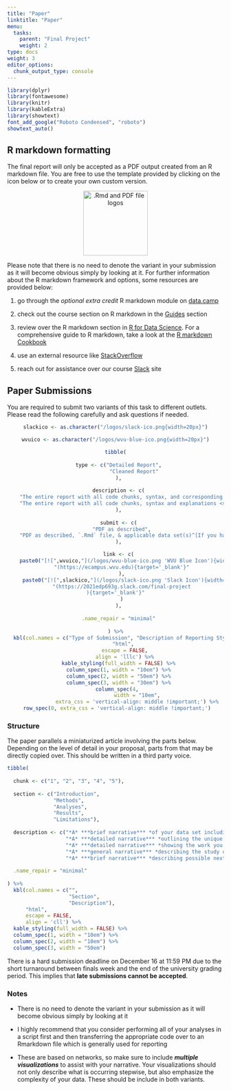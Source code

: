 ```yaml
---
title: "Paper"
linktitle: "Paper"
menu:
  tasks:
    parent: "Final Project"
    weight: 2
type: docs
weight: 3
editor_options: 
  chunk_output_type: console
---
```


<style>
  .hvr-sweep-to-left {
    display: inline-block;
    vertical-align: middle;
    -webkit-transform: perspective(1px) translateZ(0);
    transform: perspective(1px) translateZ(0);
    box-shadow: 0 0 1px rgba(0, 0, 0, 0);
    position: relative;
    -webkit-transition-property: color;
    transition-property: color;
    -webkit-transition-duration: 0.25s;
    transition-duration: 0.25s;
  }

.hvr-sweep-to-left:before {
  content: "";
  position: absolute;
  z-index: -1;
  top: 0;
  left: 0;
  right: 0;
  bottom: 0;
  background: #175676;
    -webkit-transform: scaleX(0);
  transform: scaleX(0);
  -webkit-transform-origin: 100% 50%;
  transform-origin: 100% 50%;
  -webkit-transition-property: transform;
  transition-property: transform;
  -webkit-transition-duration: 0.3s;
  transition-duration: 0.3s;
  -webkit-transition-timing-function: ease-out;
  transition-timing-function: ease-out;
}

.hvr-sweep-to-left:hover, .hvr-sweep-to-left:focus, .hvr-sweep-to-left:active {
  color: white;
}

.hvr-sweep-to-left:hover:before, .hvr-sweep-to-left:focus:before, .hvr-sweep-to-left:active:before {
  -webkit-transform: scaleX(1);
  transform: scaleX(1);
}
</style>

```r
library(dplyr)
library(fontawesome)
library(knitr)
library(kableExtra)
library(showtext)
font_add_google("Roboto Condensed", "roboto")
showtext_auto()
```

## R markdown formatting

The final report will only be accepted as a PDF output created from an R markdown file. You are free to use the template provided by clicking on the icon below or to  create your own custom version.

<center>
<a href="/templates/possible_final_paper_template.zip">
<img src="/logos/rmd-pdf-logo.png" alt=".Rmd and PDF file logos" style="width: 150px;"/>
</a>
</center>

Please note that there is no need to denote the variant in your submission as it will become obvious simply by looking at it. For further information about the R markdown framework and options, some resources are provided below:

1. go through the *optional extra credit* R markdown module on [data.camp](https://datacamp.com/)

2. check out the course section on R markdown in the [Guides](/resources/Rmarkdown/) section

3. review over the R markdown section in [R for Data Science](https://r4ds.had.co.nz/r-markdown.html). For a comprehensive guide to R markdown, take a look at the [R markdown Cookbook](https://bookdown.org/yihui/Rmarkdown-cookbook/)

4. use an external resource like [StackOverflow](https://stackoverflow.com/questions/47710427/how-to-show-code-but-hide-output-in-Rmarkdown)

5. reach out for assistance over our course [Slack](https://2021edp693g.slack.com) site


## Paper Submissions

You are required to submit two variants of this task to different outlets. Please read the following carefully and ask questions if needed.

<center>
```r

slackico <- as.character("/logos/slack-ico.png{width=20px}")

wvuico <- as.character("/logos/wvu-blue-ico.png{width=20px}")

tibble(
  
  type <- c("Detailed Report",
            "Cleaned Report"
  ),
  
  description <- c(
    "The entire report with all code chunks, syntax, and corresponding explanations <span style='color:#ac58ff;'>shown</span> as a single PDF",
    "The entire report with all code chunks, syntax and explanations <span style='color:#ff4040;'>hidden</span> as a single PDF"
  ),
  
  submit <- c(
    "PDF as described",
    "PDF as described, `.Rmd` file, & applicable data set(s)^[If you have a protected data set that has been discussed with me, then this can and should be excluded]"
  ),

  link <- c(
    paste0("[![",wvuico,"](/logos/wvu-blue-ico.png 'WVU Blue Icon'){width=30px}]",
    "(https://ecampus.wvu.edu){target='_blank'}"
    ),
     paste0("[![",slackico,"](/logos/slack-ico.png 'Slack Icon'){width=30px}]",
    "(https://2021edp693g.slack.com/final-project
){target='_blank'}"
    )
  ),
  
  .name_repair = "minimal"
  
) %>%
  kbl(col.names = c("Type of Submission", "Description of Reporting Style", "What to Provide", "Where to Submit^[You may click on the icons to get connected]"), 
      "html", 
      escape = FALSE,
      align = 'lllc') %>%
  kable_styling(full_width = FALSE) %>%
  column_spec(1, width = "10em") %>%
  column_spec(2, width = "50em") %>%
  column_spec(3, width = "30em") %>%
  column_spec(4, 
              width = "10em",
              extra_css = 'vertical-align: middle !important;') %>%
  row_spec(0, extra_css = 'vertical-align: middle !important;') 
```
</center>

### Structure

The paper parallels a miniaturized article involving the parts below. Depending on the level of detail in your proposal, parts from that may be directly copied over. This should be written in a third party voice.

```r

tibble(
  
  chunk <- c("1", "2", "3", "4", "5"),
  
  section <- c("Introduction",
               "Methods",
               "Analyses",
               "Results",
               "Limitations"),
  
  description <- c("*A* ***brief narrative*** *of your data set including but not limited to its sampling frame, context, history if feasible, and network structure. Please end this section indicating your research question(s).*",
                   "*A* ***detailed narrative*** *outlining the unique need for an SNA and what approach(es) you took to address those. Please do not simply repeat or rehash SNA content such as definitions, methods, etc.; rather describe how each were applied in context, what they were intended to accomplish and why you chose to use them.* ",
                   "*A* ***detailed narrative*** *showing the work you've performed explicitly shown in the code chunks. Each chunk should be preceded by an explanation of what is going on and why you chose to pursue.*",
                   "*A* ***general narrative*** *describing the study outcomes and any conclusions drawn. You need to be specific and tie the results back into the reseasrch question(s)*",
                   "*A* ***brief narrative*** *describing possible next steps in conducting a future SNA predicated on what you have done and found thus far.*"),
  
  .name_repair = "minimal"
  
) %>%
  kbl(col.names = c("", 
                    "Section", 
                    "Description"), 
      "html", 
      escape = FALSE,
      align = 'cll') %>%
  kable_styling(full_width = FALSE) %>%
  column_spec(1, width = "10em") %>%
  column_spec(2, width = "10em") %>%
  column_spec(3, width = "50em")
```

There is a hard submission deadline on December 16 at 11:59 PM due to the short turnaround between finals week and the end of the university grading period. This implies that **late submissions cannot be accepted**.

### Notes

- There is no need to denote the variant in your submission as it will become obvious simply by looking at it

- I highly recommend that you consider performing all of your analyses in a script first and then transferring the appropriate code over to an Rmarkdown file which is generally used for reporting

- These are based on networks, so make sure to include ***multiple visualizations*** to assist with your narrative. Your visualizations should not only describe what is occurring stepwise, but also emphasize the complexity of your data. These should be include in both variants.
